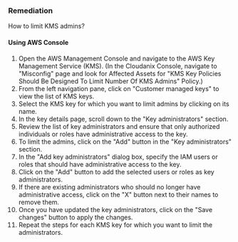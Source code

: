 ### Remediation

How to limit KMS admins?

#### Using AWS Console

1. Open the AWS Management Console and navigate to the AWS Key Management Service (KMS).
    (In the Cloudanix Console, navigate to "Misconfig" page and look for Affected Assets for "KMS Key Policies Should Be Designed To Limit Number Of KMS Admins" Policy.)
2. From the left navigation pane, click on "Customer managed keys" to view the list of KMS keys.
3. Select the KMS key for which you want to limit admins by clicking on its name.
4. In the key details page, scroll down to the "Key administrators" section.
5. Review the list of key administrators and ensure that only authorized individuals or roles have administrative access to the key.
6. To limit the admins, click on the "Add" button in the "Key administrators" section.
7. In the "Add key administrators" dialog box, specify the IAM users or roles that should have administrative access to the key.
8. Click on the "Add" button to add the selected users or roles as key administrators.
9. If there are existing administrators who should no longer have administrative access, click on the "X" button next to their names to remove them.
10. Once you have updated the key administrators, click on the "Save changes" button to apply the changes.
11. Repeat the steps for each KMS key for which you want to limit the administrators.

